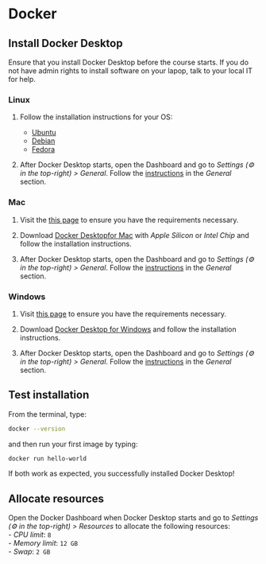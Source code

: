 # Docker

## Install Docker Desktop

Ensure that you install Docker Desktop before the course starts. If you do not have admin rights to install software on your lapop, talk to your local IT for help.


### Linux

1. Follow the installation instructions for your OS:

   - [Ubuntu](https://docs.docker.com/install/linux/docker-ce/ubuntu/)
   - [Debian](https://docs.docker.com/install/linux/docker-ce/debian/)
   - [Fedora](https://docs.docker.com/install/linux/docker-ce/fedora/)

2. After Docker Desktop starts, open the Dashboard and go to _Settings (⚙️ in the top-right) > General_. Follow the [instructions](https://docs.docker.com/desktop/settings/linux/) in the _General_ section.


### Mac

1. Visit the [this page](https://docs.docker.com/docker-for-mac/install/#what-to-know-before-you-install) to ensure you have the requirements necessary.

2. Download [Docker Desktopfor Mac](https://hub.docker.com/editions/community/docker-ce-desktop-mac) with _Apple Silicon_ or _Intel Chip_ and follow the installation instructions.

3. After Docker Desktop starts, open the Dashboard and go to _Settings (⚙️ in the top-right) > General_. Follow the [instructions](https://docs.docker.com/desktop/settings/mac/) in the _General_ section.


### Windows

1. Visit [this page](https://docs.docker.com/desktop/install/windows-install/) to ensure you have the requirements necessary.

2. Download [Docker Desktop for Windows](https://hub.docker.com/editions/community/docker-ce-desktop-windows) and follow the installation instructions. 

3. After Docker Desktop starts, open the Dashboard and go to _Settings (⚙️ in the top-right) > General_. Follow the [instructions](https://docs.docker.com/desktop/settings/windows//) in the _General_ section.


## Test installation

From the terminal, type:

```bash
docker --version
```

and then run your first image by typing:

```bash
docker run hello-world
```

If both work as expected, you successfully installed Docker Desktop!


## Allocate resources 

Open the Docker Dashboard when Docker Desktop starts and go to _Settings (⚙️ in the top-right) > Resources_ to allocate the following resources:  
   - *CPU limit*: `8`  
   - *Memory limit*: `12 GB`  
   - *Swap*: `2 GB`  

